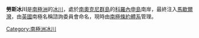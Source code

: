{{coord|60|38|S|45|38|W|type:glacier_region:AQ_source:GNIS|display=title}}

'''勞斯冰川'''是[[南極洲|南極洲]]的[[冰川|冰川]]，處於[[南奧克尼群島|南奧克尼群島]]的[[科羅內申島|科羅內申島]]南岸，最終注入[[馬歇爾灣|馬歇爾灣]]，由[[英國|英國]]南極名稱諮詢委員會命名，現時由[[南極條約體系|南極條約體系]]管理。

{{Antarctica-geo-stub}}
[[Category:南極洲冰川|Category:南極洲冰川]]
